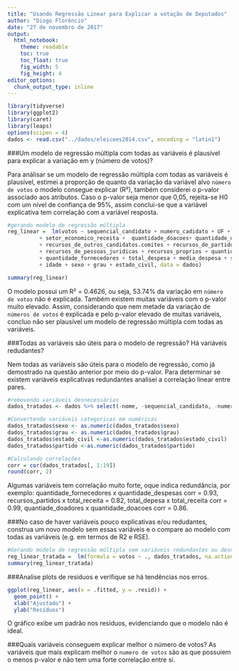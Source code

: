 ```yaml
---
title: "Usando Regressão Linear para Explicar a votação de Deputados"
author: "Diogo Florêncio"
date: "27 de novembro de 2017"
output:
  html_notebook:
    theme: readable 
    toc: true
    toc_float: true
    fig_width: 5
    fig_height: 4
editor_options: 
  chunk_output_type: inline
---
```


```r
library(tidyverse)
library(ggplot2)
library(caret)
library(leaps)
options(scipen = 4)
dados <- read.csv("../dados/eleicoes2014.csv", encoding = "latin1")
```

###Um modelo de regressão múltipla com todas as variáveis é plausível para explicar a variação em y (número de votos)?

Para análisar se um modelo de regressão múltipla com todas as variáveis é plausível, estimei a proporção de quanto da variação da variável alvo `número de votos` o modelo consegue explicar (R²), também considerei o p-valor associado aos atributos. Caso o p-valor seja menor que 0,05, rejeita-se H0 com um nível de confiança de 95%, assim conclui-se que a variável explicativa tem correlação com a variável resposta.
```r
#gerando modelo de regressão múltipla 
reg_linear =  lm(votos ~ sequencial_candidato + numero_cadidato + UF + partido 
          + setor_economico_receita +  quantidade_doacoes+ quantidade_doadores + total_receita + media_receita 
          + recursos_de_outros_candidatos.comites + recursos_de_partidos + recursos_de_pessoas_físicas
          + recursos_de_pessoas_juridicas + recursos_proprios + quantidade_despesas 
          + quantidade_fornecedores + total_despesa + media_despesa + setor_economico_despesa 
          + idade + sexo + grau + estado_civil, data = dados) 

summary(reg_linear)
```

O modelo possui um R² = 0.4626, ou seja, 53.74% da variação em `número de votos` não é explicada. Também existem muitas variáveis com o p-valor muito elevado. Assim, considerando que nem metade da variação de `números de votos` é explicada e pelo p-valor elevado de muitas variáveis, concluo não ser plausível um modelo de regressão múltipla com todas as variáveis.

###Todas as variáveis são úteis para o modelo de regressão? Há variáveis redudantes?

Nem todas as variáveis são úteis para o modelo de regressão, como já demostrado na questão anterior por meio do p-valor. Para determinar se existem variáveis explicativas redundantes analisei a correlação linear entre pares. 
```r

#removendo variáveis desnecessárias
dados_tratados <- dados %>% select(-nome, -sequencial_candidato, -numero_cadidato, -cargo, -setor_economico_receita, -setor_economico_despesa, -UF)

#Convertendo variáveis categoricas em numéricas
dados_tratados$sexo <- as.numeric(dados_tratados$sexo)
dados_tratados$grau <- as.numeric(dados_tratados$grau)
dados_tratados$estado_civil <-as.numeric(dados_tratados$estado_civil)
dados_tratados$partido <-as.numeric(dados_tratados$partido)

#Calculando correlações
corr = cor(dados_tratados[, 1:19])
round(corr, 2)
```

Algumas variáveis tem correlação muito forte, oque indica redundância, por exemplo: quantidade_fornecedores x quantidade_despesas corr = 0.93, recursos_partidos x total_receita = 0.82, total_depesa x total_receita corr = 0.99, quantiade_doadores x quantidade_doacoes corr = 0.86.

###No caso de haver variáveis pouco explicativas e/ou redudantes, construa um novo modelo sem essas variáveis e o compare ao modelo com todas as variáveis (e.g. em termos de R2 e RSE).

```r
#Gerando modelo de regressão múltipla sem variáveis redundantes ou desnecessárias
reg_linear_tratada =  lm(formula = votos ~ ., dados_tratados, na.action = na.omit)
summary(reg_linear_tratada)
```


###Analise plots de resíduos e verifique se há tendências nos erros.

```r
ggplot(reg_linear, aes(x = .fitted, y = .resid)) + 
  geom_point() + 
  xlab("Ajustado") + 
  ylab("Resíduos")
```

O gráfico exibe um padrão nos resíduos, evidenciando que o modelo não é ideal. 

###Quais variáveis conseguem explicar melhor o número de votos?
As variáveis que mais explicam melhor o `numero de votos` são as que possuiem o menos p-valor e não tem uma forte correlação entre si.
```r

```


